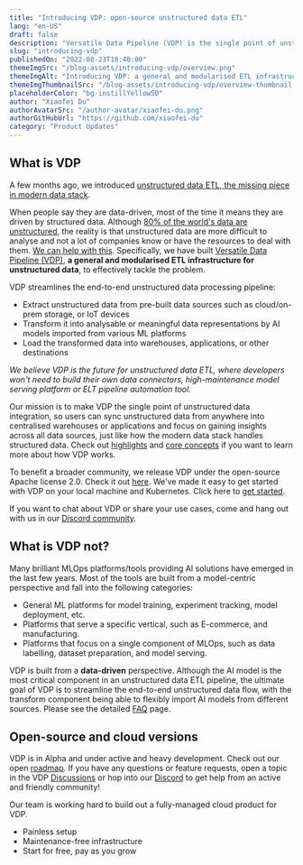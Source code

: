 ```yaml
---
title: "Introducing VDP: open-source unstructured data ETL"
lang: "en-US"
draft: false
description: "Versatile Data Pipeline (VDP) is the single point of unstructured data integration, where users can sync unstructured data from anywhere into centralised warehouses or applications, just like how the modern data stack handles structured data."
slug: "introducing-vdp"
publishedOn: "2022-08-23T18:40:00"
themeImgSrc: "/blog-assets/introducing-vdp/overview.png"
themeImgAlt: "Introducing VDP: a general and modularised ETL infrastructure for unstructured data"
themeImgThumbnailSrc: "/blog-assets/introducing-vdp/overview-thumbnail.png"
placeholderColor: "bg-instillYellow50"
author: "Xiaofei Du"
authorAvatarSrc: "/author-avatar/xiaofei-du.png"
authorGitHubUrl: "https://github.com/xiaofei-du"
category: "Product Updates"
---
```


## What is VDP

A few months ago, we introduced [unstructured data ETL, the missing piece in modern data stack](/blog/unstructured-data-etl/?utm_source=blog&utm_medium=link&utm_campaign=introducing-vdp).

When people say they are data-driven, most of the time it means they are driven by structured data. Although [80% of the world's data are unstructured](https://www.analyticsinsight.net/the-future-of-data-revolution-will-be-unstructured-data/), the reality is that unstructured data are more difficult to analyse and not a lot of companies know or have the resources to deal with them. [We can help with this](/blog/why-instill-ai-exists/?utm_source=blog&utm_medium=link&utm_campaign=introducing-vdp). Specifically, we have built [Versatile Data Pipeline (VDP)](http://go.instill.tech/4em2l4), **a general and modularised ETL infrastructure for unstructured data**, to effectively tackle the problem.

<CtaButton
  text="🎉 Check out VDP on GitHub "
  link="http://go.instill.tech/4em2l4"
/>

VDP streamlines the end-to-end unstructured data processing pipeline:

- Extract unstructured data from pre-built data sources such as cloud/on-prem storage, or IoT devices
- Transform it into analysable or meaningful data representations by AI models imported from various ML platforms
- Load the transformed data into warehouses, applications, or other destinations

_We believe VDP is the future for unstructured data ETL, where developers won't need to build their own data connectors, high-maintenance model serving platform or ELT pipeline automation tool._

Our mission is to make VDP the single point of unstructured data integration, so users can sync unstructured data from anywhere into centralised warehouses or applications and focus on gaining insights across all data sources, just like how the modern data stack handles structured data. Check out [highlights](/docs/vdp/getting-started?utm_source=blog&utm_medium=link&utm_campaign=introducing-vdp) and [core concepts](/docs/core-concepts/overview?utm_source=blog&utm_medium=link&utm_campaign=introducing-vdp) if you want to learn more about how VDP works.

To benefit a broader community, we release VDP under the open-source Apache license 2.0. Check it out [here](https://github.com/instill-ai/vdp/blob/main/LICENSE). We've made it easy to get started with VDP on your local machine and Kubernetes. Click here to [get started](/docs/vdp/getting-started?utm_source=blog&utm_medium=link&utm_campaign=introducing-vdp).

If you want to chat about VDP or share your use cases, come and hang out with us in our [Discord community](http://go.instill.tech/4ey9lz).

## What is VDP not?

Many brilliant MLOps platforms/tools providing AI solutions have emerged in the last few years. Most of the tools are built from a model-centric perspective and fall into the following categories:

- General ML platforms for model training, experiment tracking, model deployment, etc.
- Platforms that serve a specific vertical, such as E-commerce, and manufacturing.
- Platforms that focus on a single component of MLOps, such as data labelling, dataset preparation, and model serving.

VDP is built from a **data-driven** perspective. Although the AI model is the most critical component in an unstructured data ETL pipeline, the ultimate goal of VDP is to streamline the end-to-end unstructured data flow, with the transform component being able to flexibly import AI models from different sources. Please see the detailed [FAQ](/docs/vdp/faq?utm_source=blog&utm_medium=link&utm_campaign=introducing-vdp) page.

## Open-source and cloud versions

VDP is in Alpha and under active and heavy development. Check out our open [roadmap](/docs/vdp/roadmap?utm_source=blog&utm_medium=link&utm_campaign=introducing-vdp). If you have any questions or feature requests, open a topic in the VDP [Discussions](https://github.com/instill-ai/vdp/discussions) or hop into our [Discord](http://go.instill.tech/4ey9lz) to get help from an active and friendly community!

Our team is working hard to build out a fully-managed cloud product for VDP.

- Painless setup
- Maintenance-free infrastructure
- Start for free, pay as you grow

<CtaButton
  text="🚀 Try Instill Cloud Free"
  link="https://console.instill.tech/?utm_source=blog&utm_medium=link&utm_campaign=introducing-vdp"
/>
